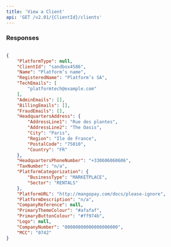 ```yaml
---
title: 'View a Client'  
api: 'GET /v2.01/{ClientId}/clients'  
---
```


  

### Responses  

<AccordionGroup><Accordion title="200">  

<PlatformTypeResponse />  

<ClientIdResponse />  

<Name3Response />  

<RegisteredNameResponse />  

<TechEmailsResponse />  

<AdminEmailsResponse />  

<BillingEmailsResponse />  

<FraudEmailsResponse />  

<HeadquartersAddress1Response />  

<HeadquartersPhoneNumberResponse />  

<TaxNumberResponse />  

<PlatformCategorizationResponse />  

<PlatformURLResponse />  

<PlatformDescriptionResponse />  

<CompanyReferenceResponse />  

<PrimaryThemeColourResponse />  

<PrimaryButtonColourResponse />  

<LogoResponse />  

<CompanyNumber2Response />  

<MCCResponse /></Accordion></AccordionGroup>  

<ResponseExample>  

```json 200  

{
    "PlatformType": null,
    "ClientId": "sandbox4586",
    "Name": "Platform’s name",
    "RegisteredName": "Platform’s SA",
    "TechEmails": [
        "platformtech@example.com"
    ],
    "AdminEmails": [],
    "BillingEmails": [],
    "FraudEmails": [],
    "HeadquartersAddress": {
        "AddressLine1": "Rue des plantes",
        "AddressLine2": "The Oasis",
        "City": "Paris",
        "Region": "Ile de France",
        "PostalCode": "75010",
        "Country": "FR"
    },
    "HeadquartersPhoneNumber": "+330606060606",
    "TaxNumber": "n/a",
    "PlatformCategorization": {
        "BusinessType": "MARKETPLACE",
        "Sector": "RENTALS"
    },
    "PlatformURL": "http://mangopay.com/docs/please-ignore",
    "PlatformDescription": "n/a",
    "CompanyReference": null,
    "PrimaryThemeColour": "#afafaf",
    "PrimaryButtonColour": "#ff974b",
    "Logo": null,
    "CompanyNumber": "00000000000000000000",
    "MCC": "0742"
}  
 ```  

</ResponseExample>